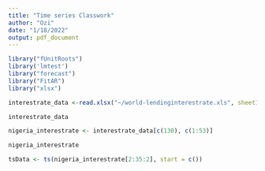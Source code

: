 ```yaml
---
title: "Time series Classwork"
author: "Ozi"
date: "1/18/2022"
output: pdf_document
---
```


```r
library("fUnitRoots")
library('lmtest')
library("forecast")
library("FitAR")
library("xlsx")
```

```r

interestrate_data <-read.xlsx("~/world-lendinginterestrate.xls", sheetIndex =  1, header = TRUE)

interestrate_data

```

```r

nigeria_interestrate <- interestrate_data[c(130), c(1:53)]

nigeria_interestrate
```


```r

tsData <- ts(nigeria_interestrate[2:35:2], start = c())
```